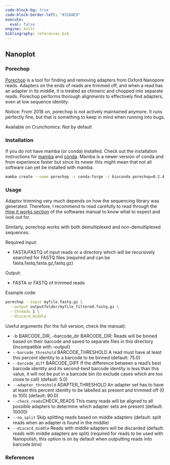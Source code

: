 ---
code-block-bg: true
code-block-border-left: "#31BAE9"
execute:
  eval: false
engine: knitr
bibliography: references.bib
---

## Nanoplot

### Porechop

[Porechop](https://github.com/rrwick/Porechop) is a tool for finding and removing adapters from Oxford Nanopore reads. Adapters on the ends of reads are trimmed off, and when a read has an adapter in its middle, it is treated as chimeric and chopped into separate reads. Porechop performs thorough alignments to effectively find adapters, even at low sequence identity. 

Notice: From 2018 on, porechop is not actively maintained anymore. It runs perfectly fine, but that is something to keep in mind when running into bugs.

Available on Crunchomics: Not by default

### Installation


If you do not have mamba (or conda) installed. Check out the installation instructions for [mamba](https://mamba.readthedocs.io/en/latest/mamba-installation.html#mamba-install) and [conda](https://crunchomics-documentation.readthedocs.io/en/latest/miniconda.html). Mamba is a newer version of conda and from experience faster but since its newer this might mean that not all software can yet be installed with mamba.

```{bash}
mamba create --name porechop -c conda-forge -c bioconda porechop=0.2.4

```


### Usage

::: {.callout-important}
Adaptor trimming very much depends on how the sequencing library was generated.
Therefore, I recommend to read carefully to read through the [How it works section](https://github.com/rrwick/Porechop) of the softwares manual to know what to expect and look out for. 

Similarly, porechop works with both demultiplexed and non-demultiplexed sequences.
:::



Required input:

- FASTA/FASTQ of input reads or a directory which will be recursively searched for FASTQ files (required and can be fasta,fastq,fasta.gz,fastq.gz)
    
Output:

- FASTA or FASTQ of trimmed reads


Example code:

```{bash}
porechop --input myfile.fastq.gz \
  --output outputfolder/myfile_filtered.fastq.gz \
  --threads 1 \
  --discard_middle
```

Useful arguments (for the full version, check the manual):

- -b BARCODE_DIR, --barcode_dir BARCODE_DIR: Reads will be binned based on their barcode and saved to separate files in this directory (incompatible with --output)
- `--barcode_threshold` BARCODE_THRESHOLD
                                 A read must have at least this percent identity to a barcode to be
                                 binned (default: 75.0)
-  `--barcode_diff` BARCODE_DIFF    If the difference between a read's best barcode identity and its
                                 second-best barcode identity is less than this value, it will not
                                 be put in a barcode bin (to exclude cases which are too close to
                                 call) (default: 5.0)
- `--adapter_threshold` ADAPTER_THRESHOLD
                                 An adapter set has to have at least this percent identity to be
                                 labelled as present and trimmed off (0 to 100) (default: 90.0)
- `--check_reads `CHECK_READS      This many reads will be aligned to all possible adapters to
                                 determine which adapter sets are present (default: 10000)
- `--no_split`                     Skip splitting reads based on middle adapters (default: split
                                 reads when an adapter is found in the middle)
-  `--discard_middle`               Reads with middle adapters will be discarded (default: reads with
                                 middle adapters are split) (required for reads to be used with
                                 Nanopolish, this option is on by default when outputting reads
                                 into barcode bins)


### References